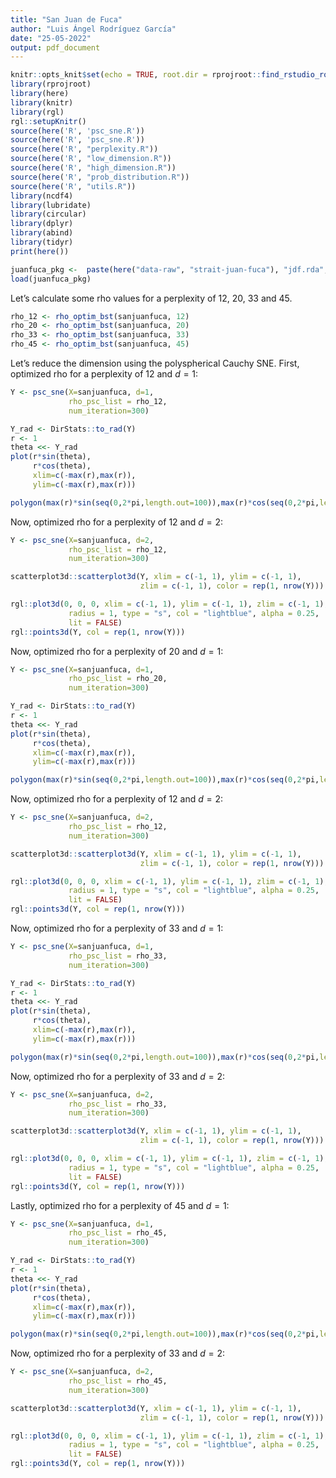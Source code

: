 ```yaml
---
title: "San Juan de Fuca"
author: "Luis Ángel Rodríguez García"
date: "25-05-2022"
output: pdf_document
---
```


```r
knitr::opts_knit$set(echo = TRUE, root.dir = rprojroot::find_rstudio_root_file())
library(rprojroot)
library(here)
library(knitr)
library(rgl)
rgl::setupKnitr()
source(here('R', 'psc_sne.R'))
source(here('R', 'psc_sne.R'))
source(here('R', "perplexity.R"))
source(here('R', "low_dimension.R"))
source(here('R', "high_dimension.R"))
source(here('R', "prob_distribution.R"))
source(here('R', "utils.R"))
library(ncdf4)
library(lubridate)
library(circular)
library(dplyr)
library(abind)
library(tidyr)
print(here())
```

```r
juanfuca_pkg <-  paste(here("data-raw", "strait-juan-fuca"), "jdf.rda", sep = "/")
load(juanfuca_pkg)
```

Let's calculate some rho values for a perplexity of 12, 20, 33 and 45.

```r

rho_12 <- rho_optim_bst(sanjuanfuca, 12)
rho_20 <- rho_optim_bst(sanjuanfuca, 20)
rho_33 <- rho_optim_bst(sanjuanfuca, 33)
rho_45 <- rho_optim_bst(sanjuanfuca, 45)

```

Let's reduce the dimension using the polyspherical Cauchy SNE. First, optimized rho for a perplexity of 12 and $d=1$:

```r
Y <- psc_sne(X=sanjuanfuca, d=1, 
             rho_psc_list = rho_12, 
             num_iteration=300)
```

```r
Y_rad <- DirStats::to_rad(Y)
r <- 1
theta <<- Y_rad
plot(r*sin(theta),
     r*cos(theta),
     xlim=c(-max(r),max(r)),
     ylim=c(-max(r),max(r)))

polygon(max(r)*sin(seq(0,2*pi,length.out=100)),max(r)*cos(seq(0,2*pi,length.out=100)))
```

Now, optimized rho for a perplexity of 12 and $d=2$:

```r
Y <- psc_sne(X=sanjuanfuca, d=2, 
             rho_psc_list = rho_12, 
             num_iteration=300)
```

```r
scatterplot3d::scatterplot3d(Y, xlim = c(-1, 1), ylim = c(-1, 1), 
                             zlim = c(-1, 1), color = rep(1, nrow(Y)))

rgl::plot3d(0, 0, 0, xlim = c(-1, 1), ylim = c(-1, 1), zlim = c(-1, 1),
             radius = 1, type = "s", col = "lightblue", alpha = 0.25,
             lit = FALSE)
rgl::points3d(Y, col = rep(1, nrow(Y)))
```
Now, optimized rho for a perplexity of 20 and $d=1$:

```r
Y <- psc_sne(X=sanjuanfuca, d=1, 
             rho_psc_list = rho_20, 
             num_iteration=300)
```

```r
Y_rad <- DirStats::to_rad(Y)
r <- 1
theta <<- Y_rad
plot(r*sin(theta),
     r*cos(theta),
     xlim=c(-max(r),max(r)),
     ylim=c(-max(r),max(r)))

polygon(max(r)*sin(seq(0,2*pi,length.out=100)),max(r)*cos(seq(0,2*pi,length.out=100)))
```

Now, optimized rho for a perplexity of 12 and $d=2$:

```r
Y <- psc_sne(X=sanjuanfuca, d=2, 
             rho_psc_list = rho_12, 
             num_iteration=300)
```

```r
scatterplot3d::scatterplot3d(Y, xlim = c(-1, 1), ylim = c(-1, 1), 
                             zlim = c(-1, 1), color = rep(1, nrow(Y)))

rgl::plot3d(0, 0, 0, xlim = c(-1, 1), ylim = c(-1, 1), zlim = c(-1, 1),
             radius = 1, type = "s", col = "lightblue", alpha = 0.25,
             lit = FALSE)
rgl::points3d(Y, col = rep(1, nrow(Y)))
```

Now, optimized rho for a perplexity of 33 and $d=1$:

```r
Y <- psc_sne(X=sanjuanfuca, d=1, 
             rho_psc_list = rho_33, 
             num_iteration=300)
```

```r
Y_rad <- DirStats::to_rad(Y)
r <- 1
theta <<- Y_rad
plot(r*sin(theta),
     r*cos(theta),
     xlim=c(-max(r),max(r)),
     ylim=c(-max(r),max(r)))

polygon(max(r)*sin(seq(0,2*pi,length.out=100)),max(r)*cos(seq(0,2*pi,length.out=100)))
```

Now, optimized rho for a perplexity of 33 and $d=2$:

```r
Y <- psc_sne(X=sanjuanfuca, d=2, 
             rho_psc_list = rho_33, 
             num_iteration=300)
```

```r
scatterplot3d::scatterplot3d(Y, xlim = c(-1, 1), ylim = c(-1, 1), 
                             zlim = c(-1, 1), color = rep(1, nrow(Y)))

rgl::plot3d(0, 0, 0, xlim = c(-1, 1), ylim = c(-1, 1), zlim = c(-1, 1),
             radius = 1, type = "s", col = "lightblue", alpha = 0.25,
             lit = FALSE)
rgl::points3d(Y, col = rep(1, nrow(Y)))
```

Lastly, optimized rho for a perplexity of 45 and $d=1$:

```r
Y <- psc_sne(X=sanjuanfuca, d=1, 
             rho_psc_list = rho_45, 
             num_iteration=300)
```

```r
Y_rad <- DirStats::to_rad(Y)
r <- 1
theta <<- Y_rad
plot(r*sin(theta),
     r*cos(theta),
     xlim=c(-max(r),max(r)),
     ylim=c(-max(r),max(r)))

polygon(max(r)*sin(seq(0,2*pi,length.out=100)),max(r)*cos(seq(0,2*pi,length.out=100)))
```

Now, optimized rho for a perplexity of 33 and $d=2$:

```r
Y <- psc_sne(X=sanjuanfuca, d=2, 
             rho_psc_list = rho_45, 
             num_iteration=300)
```

```r
scatterplot3d::scatterplot3d(Y, xlim = c(-1, 1), ylim = c(-1, 1), 
                             zlim = c(-1, 1), color = rep(1, nrow(Y)))

rgl::plot3d(0, 0, 0, xlim = c(-1, 1), ylim = c(-1, 1), zlim = c(-1, 1),
             radius = 1, type = "s", col = "lightblue", alpha = 0.25,
             lit = FALSE)
rgl::points3d(Y, col = rep(1, nrow(Y)))
```
